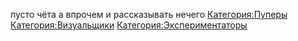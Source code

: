 {{Инфобокс для пуперов
|title2=Ainutorendru
|другие_ники=
|image3=[[Файл:Ainutorendru.png|left]]
|caption3=
|сферы_творчества=[rytp&art]
|год_начала=2016
|image4=
|caption4=
|имя_фамилия=
|дата_рождения=
|место_проживания=
|ссылки=
*[https://www.youtube.com/Ainutorendru youtube]
*[https://Ainutorendru.tumblr.com tumblr]
*[https://vk.com/Aintu vk]
*[https://www.deviantart.com/Ainutorendru deviantart]
}}пусто чёта а впрочем и рассказывать нечего
[[Категория:Пуперы]]
[[Категория:Визуальщики]]
[[Категория:Экспериментаторы]]